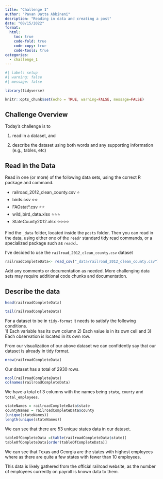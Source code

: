 ```yaml
---
title: "Challenge 1"
author: "Pavan Datta Abbineni"
desription: "Reading in data and creating a post"
date: "08/15/2022"
format:
  html:
    toc: true
    code-fold: true
    code-copy: true
    code-tools: true
categories:
  - challenge_1
---
```


```r
#| label: setup
#| warning: false
#| message: false

library(tidyverse)

knitr::opts_chunk$set(echo = TRUE, warning=FALSE, message=FALSE)
```

## Challenge Overview

Today's challenge is to

1)  read in a dataset, and

2)  describe the dataset using both words and any supporting information (e.g., tables, etc)

## Read in the Data

Read in one (or more) of the following data sets, using the correct R package and command.

-   railroad_2012_clean_county.csv ⭐
-   birds.csv ⭐⭐
-   FAOstat\*.csv ⭐⭐
-   wild_bird_data.xlsx ⭐⭐⭐
-   StateCounty2012.xlsx ⭐⭐⭐⭐

Find the `_data` folder, located inside the `posts` folder. Then you can read in the data, using either one of the `readr` standard tidy read commands, or a specialized package such as `readxl`.

I've decided to use the `railroad_2012_clean_county.csv` dataset

```r
railroadCompleteData<- read_csv("_data/railroad_2012_clean_county.csv")
```

Add any comments or documentation as needed. More challenging data sets may require additional code chunks and documentation.

## Describe the data

```r
head(railroadCompleteData)
```
```r
tail(railroadCompleteData)
```
For a dataset to be in `tidy-format` it needs to satisfy the following conditions.  
1)  Each variable has its own column
2)  Each value is in its own cell and
3)  Each observation is located in its own row.  
  
From our visualization of our above dataset we can confidently say that our dataset is already in tidy format.

```r
nrow(railroadCompleteData)
```

Our dataset has a total of 2930 rows.

```r
ncol(railroadCompleteData)
colnames(railroadCompleteData)
```

We have a total of 3 columns with the names being `state`, `county` and `total_employees`.
```r
stateNames = railroadCompleteData$state
countyNames = railroadCompleteData$county
(unique(stateNames))
length(unique(stateNames))
```

We can see that there are 53 unique states data in our dataset.

```r
tableOfCompleteData =(table(railroadCompleteData$state))
tableOfCompleteData[order(tableOfCompleteData)]
```
We can see that Texas and Georgia are the states with highest employees where as there are quite a few states with fewer than 10 employees.

This data is likely gathered from the official railroad website, as the number of employees currently on payroll is known data to them.
